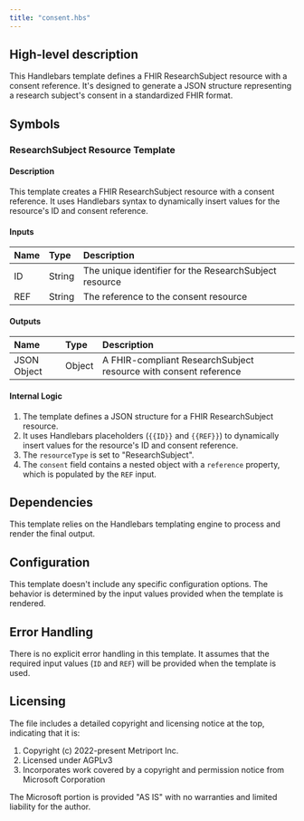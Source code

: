 ```yaml
---
title: "consent.hbs"
---
```


## High-level description
This Handlebars template defines a FHIR ResearchSubject resource with a consent reference. It's designed to generate a JSON structure representing a research subject's consent in a standardized FHIR format.

## Symbols

### ResearchSubject Resource Template
#### Description
This template creates a FHIR ResearchSubject resource with a consent reference. It uses Handlebars syntax to dynamically insert values for the resource's ID and consent reference.

#### Inputs
| Name | Type | Description |
|:-----|:-----|:------------|
| ID | String | The unique identifier for the ResearchSubject resource |
| REF | String | The reference to the consent resource |

#### Outputs
| Name | Type | Description |
|:-----|:-----|:------------|
| JSON Object | Object | A FHIR-compliant ResearchSubject resource with consent reference |

#### Internal Logic
1. The template defines a JSON structure for a FHIR ResearchSubject resource.
2. It uses Handlebars placeholders (`{{ID}}` and `{{REF}}`) to dynamically insert values for the resource's ID and consent reference.
3. The `resourceType` is set to "ResearchSubject".
4. The `consent` field contains a nested object with a `reference` property, which is populated by the `REF` input.

## Dependencies
This template relies on the Handlebars templating engine to process and render the final output.

## Configuration
This template doesn't include any specific configuration options. The behavior is determined by the input values provided when the template is rendered.

## Error Handling
There is no explicit error handling in this template. It assumes that the required input values (`ID` and `REF`) will be provided when the template is used.

## Licensing
The file includes a detailed copyright and licensing notice at the top, indicating that it is:
1. Copyright (c) 2022-present Metriport Inc.
2. Licensed under AGPLv3
3. Incorporates work covered by a copyright and permission notice from Microsoft Corporation

The Microsoft portion is provided "AS IS" with no warranties and limited liability for the author.